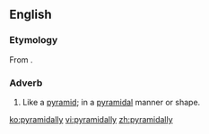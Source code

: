==English==

===Etymology===
From {{suffix|pyramidal|ly}}.

===Adverb===
{{en-adv|-}}

# Like a [[pyramid]]; in a [[pyramidal]] manner or shape.

[[ko:pyramidally]]
[[vi:pyramidally]]
[[zh:pyramidally]]